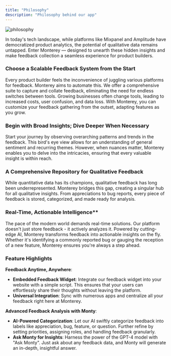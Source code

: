 ```yaml
---
title: "Philosophy"
description: "Philosophy behind our app"
---
```

![philosophy](/images/philosophy.png)

In today's tech landscape, while platforms like Mixpanel and Amplitude have democratized product analytics, the potential of qualitative data remains untapped. Enter Monterey — designed to unearth these hidden insights and make feedback collection a seamless experience for product builders.

### Choose a Scalable Feedback System from the Start

Every product builder feels the inconvenience of juggling various platforms for feedback. Monterey aims to automate this. We offer a comprehensive suite to capture and collate feedback, eliminating the need for endless switches between tools. Growing businesses often change tools, leading to increased costs, user confusion, and data loss. With Monterey, you can customize your feedback gathering from the outset, adapting features as you grow.

### Begin with Broad Insights; Dive Deeper When Necessary

Start your journey by observing overarching patterns and trends in the feedback. This bird's eye view allows for an understanding of general sentiment and recurring themes. However, when nuances matter, Monterey enables you to delve into the intricacies, ensuring that every valuable insight is within reach.

### A Comprehensive Repository for Qualitative Feedback

While quantitative data has its champions, qualitative feedback has long been underrepresented. Monterey bridges this gap, creating a singular hub for all qualitative insights. From appreciations to bug reports, every piece of feedback is stored, categorized, and made ready for analysis.

### Real-Time, Actionable Intelligence**

The pace of the modern world demands real-time solutions. Our platform doesn't just store feedback - it actively analyzes it. Powered by cutting-edge AI, Monterey transforms feedback into actionable insights on the fly. Whether it's identifying a commonly reported bug or gauging the reception of a new feature, Monterey ensures you're always a step ahead.

### Feature Highlights

**Feedback Anytime, Anywhere**:

- **Embedded Feedback Widget**: Integrate our feedback widget into your website with a simple script. This ensures that your users can effortlessly share their thoughts without leaving the platform.
- **Universal Integration**: Sync with numerous apps and centralize all your feedback right here at Monterey.

**Advanced Feedback Analysis with Monty**:

- **AI-Powered Categorization**: Let our AI swiftly categorize feedback into labels like appreciation, bug, feature, or question. Further refine by setting priorities, assigning roles, and handling feedback granularly.
- **Ask Monty for Insights**: Harness the power of the GPT-4 model with "Ask Monty". Just ask about any feedback data, and Monty will generate an in-depth, insightful answer.
